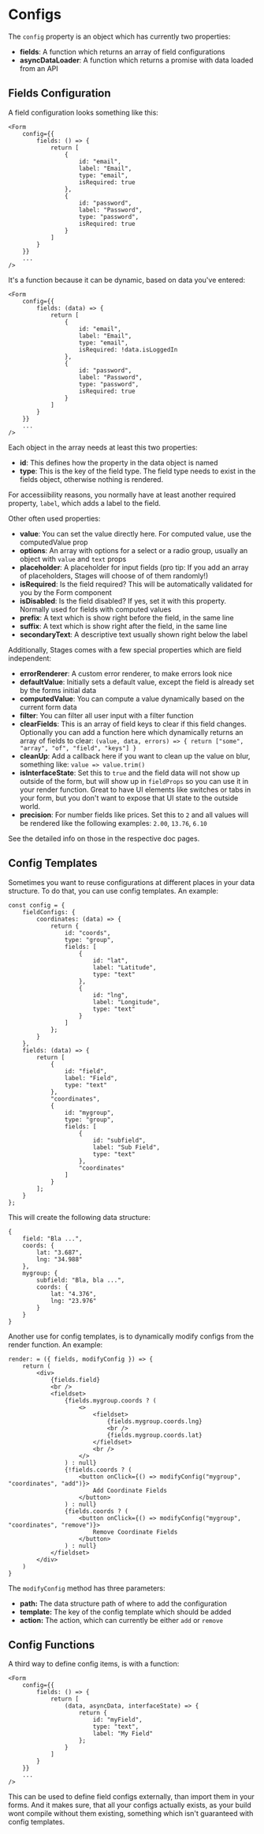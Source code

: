 # Configs

The `config` property is an object which has currently two properties:

- **fields**: A function which returns an array of field configurations
- **asyncDataLoader**: A function which returns a promise with data loaded from an API

## Fields Configuration

A field configuration looks something like this:

```
<Form
    config={{
        fields: () => {
            return [
                {
                    id: "email",
                    label: "Email",
                    type: "email",
                    isRequired: true
                },
                {
                    id: "password",
                    label: "Password",
                    type: "password",
                    isRequired: true
                }
            ]
        }
    }}
    ...
/>
```

It's a function because it can be dynamic, based on data you've entered:

```
<Form
    config={{
        fields: (data) => {
            return [
                {
                    id: "email",
                    label: "Email",
                    type: "email",
                    isRequired: !data.isLoggedIn
                },
                {
                    id: "password",
                    label: "Password",
                    type: "password",
                    isRequired: true
                }
            ]
        }
    }}
    ...
/>
```

Each object in the array needs at least this two properties:

- **id**: This defines how the property in the data object is named
- **type**: This is the key of the field type. The field type needs to exist in the fields object, otherwise nothing is rendered.

For accessiibility reasons, you normally have at least another required property, `label`, which adds a label to the field.

Other often used properties:

- **value**: You can set the value directly here. For computed value, use the computedValue prop
- **options**: An array with options for a select or a radio group, usually an object with `value` and `text` props
- **placeholder**: A placeholder for input fields (pro tip: If you add an array of placeholders, Stages will choose of of them randomly!)
- **isRequired**: Is the field required? This will be automatically validated for you by the Form component
- **isDisabled**: Is the field disabled? If yes, set it with this property. Normally used for fields with computed values
- **prefix**: A text which is show right before the field, in the same line
- **suffix**: A text which is show right after the field, in the same line
- **secondaryText**: A descriptive text usually shown right below the label

Additionally, Stages comes with a few special properties which are field independent:

- **errorRenderer**: A custom error renderer, to make errors look nice
- **defaultValue**: Initially sets a default value, except the field is already set by the forms initial data
- **computedValue**: You can compute a value dynamically based on the current form data
- **filter**: You can filter all user input with a filter function
- **clearFields**: This is an array of field keys to clear if this field changes. Optionally you can add a function here which 
    dynamically returns an array of fields to clear: `(value, data, errors) => { return ["some", "array", "of", "field", "keys"] }`
- **cleanUp**: Add a callback here if you want to clean up the value on blur, something like: `value => value.trim()`
- **isInterfaceState**: Set this to `true` and the field data will not show up outside of the form, but will show up 
    in `fieldProps` so you can use it in your render function. Great to have UI elements like switches or 
    tabs in your form, but you don't want to expose that UI state to the outside world.
- **precision**: For number fields like prices. Set this to `2` and all values will be rendered like the following examples: `2.00`, `13.76`, `6.10`

See the detailed info on those in the respective doc pages.

## Config Templates

Sometimes you want to reuse configurations at different places in your data structure. To do that, you can use 
config templates. An example:

```
const config = {
    fieldConfigs: {
        coordinates: (data) => {
            return {
                id: "coords",
                type: "group",
                fields: [
                    {
                        id: "lat",
                        label: "Latitude",
                        type: "text"
                    },
                    {
                        id: "lng",
                        label: "Longitude",
                        type: "text"
                    }
                ]
            };
        }
    }, 
    fields: (data) => {
        return [
            {
                id: "field",
                label: "Field",
                type: "text"
            },
            "coordinates",
            {
                id: "mygroup",
                type: "group",
                fields: [
                    {
                        id: "subfield",
                        label: "Sub Field",
                        type: "text"
                    },
                    "coordinates"
                ]
            }
        ];
    }
};
```

This will create the following data structure:

```
{
    field: "Bla ...",
    coords: {
        lat: "3.687",
        lng: "34.988"
    },
    mygroup: {
        subfield: "Bla, bla ...",
        coords: {
            lat: "4.376",
            lng: "23.976"
        }
    }
}
```

Another use for config templates, is to dynamically modify configs from the render function. An example:

```
render: = ({ fields, modifyConfig }) => {
    return (
        <div>
            {fields.field}
            <br />
            <fieldset>
                {fields.mygroup.coords ? (
                    <>
                        <fieldset>
                            {fields.mygroup.coords.lng}
                            <br />
                            {fields.mygroup.coords.lat}
                        </fieldset>
                        <br />
                    </>
                ) : null}
                {!fields.coords ? (
                    <button onClick={() => modifyConfig("mygroup", "coordinates", "add")}>
                        Add Coordinate Fields
                    </button>
                ) : null}
                {fields.coords ? (
                    <button onClick={() => modifyConfig("mygroup", "coordinates", "remove")}>
                        Remove Coordinate Fields
                    </button>
                ) : null}
            </fieldset>
        </div>
    )
}
```

The `modifyConfig` method has three parameters:

- **path:** The data structure path of where to add the configuration
- **template:** The key of the config template which should be added
- **action:** The action, which can currently be either `add` or `remove`

## Config Functions

A third way to define config items, is with a function:

```
<Form
    config={{
        fields: () => {
            return [
                (data, asyncData, interfaceState) => {
                    return {
                        id: "myField",
                        type: "text",
                        label: "My Field"
                    };
                }
            ]
        }
    }}
    ...
/>
```

This can be used to define field configs externally, than import them in your forms. And it makes sure, that all your configs 
actually exists, as your build wont compile without them existing, something which isn't guaranteed with config templates.